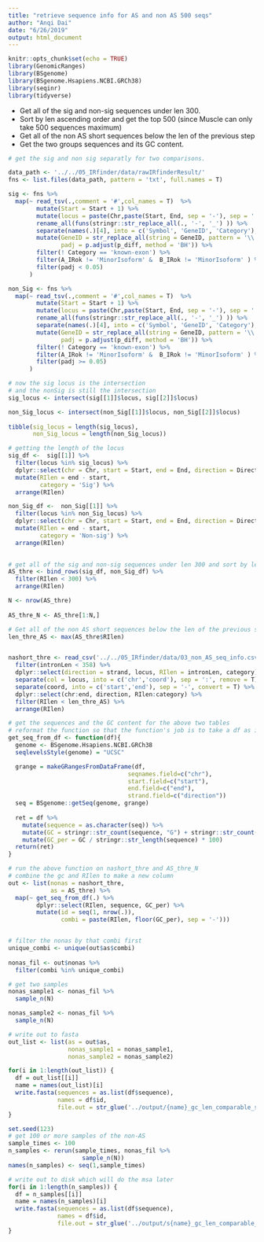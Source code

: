 ```yaml
---
title: "retrieve sequence info for AS and non AS 500 seqs"
author: "Anqi Dai"
date: "6/26/2019"
output: html_document
---
```


```r
knitr::opts_chunk$set(echo = TRUE)
library(GenomicRanges)
library(BSgenome)
library(BSgenome.Hsapiens.NCBI.GRCh38)
library(seqinr)
library(tidyverse)
```

* Get all of the sig and non-sig sequences under len 300.
* Sort by len ascending order and get the top 500 (since Muscle can only take 500 sequences maximum)
* Get all of the non AS short sequences below the len of the previous step
* Get the two groups sequences and its GC content.

```r
# get the sig and non sig separatly for two comparisons.

data_path <- '../../05_IRfinder/data/rawIRfinderResult/'
fns <- list.files(data_path, pattern = 'txt', full.names = T)

sig <- fns %>%
  map(~ read_tsv(.,comment = '#',col_names = T)  %>%
        mutate(Start = Start + 1) %>%
        mutate(locus = paste(Chr,paste(Start, End, sep = '-'), sep = ':' ) ) %>%
        rename_all(funs(stringr::str_replace_all(., '-', '_') )) %>%
        separate(names(.)[4], into = c('Symbol', 'GeneID', 'Category'), sep = '/') %>%
        mutate(GeneID = str_replace_all(string = GeneID, pattern = '\\..*$', replacement = ''),
               padj = p.adjust(p_diff, method = 'BH')) %>%
        filter(! Category == 'known-exon') %>%
        filter(A_IRok != 'MinorIsoform' &  B_IRok != 'MinorIsoform' ) %>%
        filter(padj < 0.05) 
      )

non_Sig <- fns %>%
  map(~ read_tsv(.,comment = '#',col_names = T)  %>%
        mutate(Start = Start + 1) %>%
        mutate(locus = paste(Chr,paste(Start, End, sep = '-'), sep = ':' ) ) %>%
        rename_all(funs(stringr::str_replace_all(., '-', '_') )) %>%
        separate(names(.)[4], into = c('Symbol', 'GeneID', 'Category'), sep = '/') %>%
        mutate(GeneID = str_replace_all(string = GeneID, pattern = '\\..*$', replacement = ''),
               padj = p.adjust(p_diff, method = 'BH')) %>%
        filter(! Category == 'known-exon') %>%
        filter(A_IRok != 'MinorIsoform' &  B_IRok != 'MinorIsoform' ) %>%
        filter(padj >= 0.05) 
      )
```
 
```r
# now the sig locus is the intersection
# and the nonSig is still the intersection
sig_locus <- intersect(sig[[1]]$locus, sig[[2]]$locus)

non_Sig_locus <- intersect(non_Sig[[1]]$locus, non_Sig[[2]]$locus)
 
tibble(sig_locus = length(sig_locus),
       non_Sig_locus = length(non_Sig_locus)) 
```
  
```r
# getting the length of the locus
sig_df <-  sig[[1]] %>%
  filter(locus %in% sig_locus) %>%
  dplyr::select(chr = Chr, start = Start, end = End, direction = Direction)  %>%
  mutate(RIlen = end - start,
         category = 'Sig') %>%
  arrange(RIlen)  

non_Sig_df <-  non_Sig[[1]] %>%
  filter(locus %in% non_Sig_locus) %>%
  dplyr::select(chr = Chr, start = Start, end = End, direction = Direction)  %>%
  mutate(RIlen = end - start,
         category = 'Non-sig') %>%
  arrange(RIlen)  
 
```

```r
# get all of the sig and non-sig sequences under len 300 and sort by len ascending order and get the top 500
AS_thre <- bind_rows(sig_df, non_Sig_df) %>% 
  filter(RIlen < 300) %>% 
  arrange(RIlen) 

N <- nrow(AS_thre)
 
AS_thre_N <- AS_thre[1:N,] 

```

```r
# Get all of the non AS short sequences below the len of the previous step
len_thre_AS <- max(AS_thre$RIlen)


nashort_thre <- read_csv('../../05_IRfinder/data/03_non_AS_seq_info.csv')  %>% 
  filter(intronLen < 358) %>% 
  dplyr::select(direction = strand, locus, RIlen = intronLen, category) %>% 
  separate(col = locus, into = c('chr','coord'), sep = ':', remove = T) %>%
  separate(coord, into = c('start','end'), sep = '-', convert = T) %>%
  dplyr::select(chr:end, direction, RIlen:category) %>% 
  filter(RIlen < len_thre_AS) %>% 
  arrange(RIlen)
```
```r
# get the sequences and the GC content for the above two tables
# reformat the function so that the function's job is to take a df as input and return a df that has an additinal column as the sequences that got retrieved
get_seq_from_df <- function(df){
  genome <- BSgenome.Hsapiens.NCBI.GRCh38
  seqlevelsStyle(genome) = "UCSC"

  grange = makeGRangesFromDataFrame(df, 
                                  seqnames.field=c("chr"), 
                                  start.field=c("start"),
                                  end.field=c("end"), 
                                  strand.field=c("direction"))
  seq = BSgenome::getSeq(genome, grange)
   
  ret = df %>%
    mutate(sequence = as.character(seq)) %>% 
    mutate(GC = stringr::str_count(sequence, "G") + stringr::str_count(sequence, "C")) %>%
    mutate(GC_per = GC / stringr::str_length(sequence) * 100)
  return(ret)
}
```

```r
# run the above function on nashort_thre and AS_thre_N
# combine the gc and RIlen to make a new column
out <- list(nonas = nashort_thre,
            as = AS_thre) %>% 
  map(~ get_seq_from_df(.) %>% 
        dplyr::select(RIlen, sequence, GC_per) %>% 
        mutate(id = seq(1, nrow(.)),
               combi = paste(RIlen, floor(GC_per), sep = '-'))) 


# filter the nonas by that combi first
unique_combi <- unique(out$as$combi)
  
nonas_fil <- out$nonas %>% 
  filter(combi %in% unique_combi) 

# get two samples
nonas_sample1 <- nonas_fil %>% 
  sample_n(N) 

nonas_sample2 <- nonas_fil %>% 
  sample_n(N)

# write out to fasta
out_list <- list(as = out$as,
                 nonas_sample1 = nonas_sample1,
                 nonas_sample2 = nonas_sample2)

for(i in 1:length(out_list)) {
  df = out_list[[i]]
  name = names(out_list)[i]
  write.fasta(sequences = as.list(df$sequence), 
              names = df$id,
              file.out = str_glue('../output/{name}_gc_len_comparable_sampling_len_lt_300_all.fa'))
}
```

```r
set.seed(123)
# get 100 or more samples of the non-AS
sample_times <- 100
n_samples <- rerun(sample_times, nonas_fil %>% 
                     sample_n(N))
names(n_samples) <- seq(1,sample_times)

# write out to disk which will do the msa later
for(i in 1:length(n_samples)) {
  df = n_samples[[i]]
  name = names(n_samples)[i]
  write.fasta(sequences = as.list(df$sequence), 
              names = df$id,
              file.out = str_glue('../output/s{name}_gc_len_comparable_sampling_len_lt_300_all.fa'))
}
```


